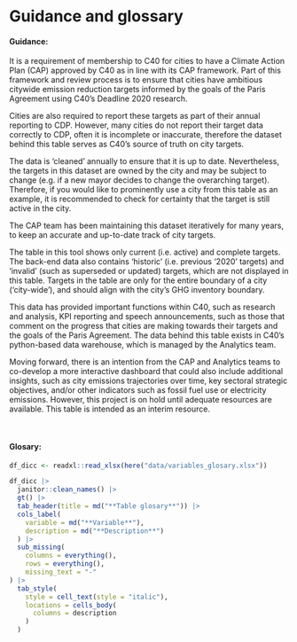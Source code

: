 
Guidance and glossary
===================================== 

#### Guidance: 

It is a requirement of membership to C40 for cities to have a Climate Action Plan (CAP) approved by C40 as in line with its CAP framework. Part of this framework and review process is to ensure that cities have ambitious citywide emission reduction targets informed by the goals of the Paris Agreement using C40’s Deadline 2020 research.

Cities are also required to report these targets as part of their annual reporting to CDP. However, many cities do not report their target data correctly to CDP, often it is incomplete or inaccurate, therefore the dataset behind this table serves as C40’s source of truth on city targets. 

The data is ‘cleaned’ annually to ensure that it is up to date. Nevertheless, the targets in this dataset are owned by the city and may be subject to change (e.g. if a new mayor decides to change the overarching target). Therefore, if you would like to prominently use a city from this table as an example, it is recommended to check for certainty that the target is still active in the city. 

The CAP team has been maintaining this dataset iteratively for many years, to keep an accurate and up-to-date track of city targets. 

The table in this tool shows only current (i.e. active) and complete targets. The back-end data also contains ‘historic’ (i.e. previous ‘2020’ targets) and ‘invalid’ (such as superseded or updated) targets, which are not displayed in this table. Targets in the table are only for the entire boundary of a city (‘city-wide’), and should align with the city’s GHG inventory boundary. 

This data has provided important functions within C40, such as research and analysis, KPI reporting and speech announcements, such as those that comment on the progress that cities are making towards their targets and the goals of the Paris Agreement. 
The data behind this table exists in C40’s python-based data warehouse, which is managed by the Analytics team. 

Moving forward, there is an intention from the CAP and Analytics teams to co-develop a more interactive dashboard that could also include additional insights, such as city emissions trajectories over time, key sectoral strategic objectives, and/or other indicators such as fossil fuel use or electricity emissions. However, this project is on hold until adequate resources are available. This table is intended as an interim resource.  

<br>

#### Glosary: 

```r
df_dicc <- readxl::read_xlsx(here("data/variables_glosary.xlsx"))
```

```r
df_dicc |> 
  janitor::clean_names() |> 
  gt() |> 
  tab_header(title = md("**Table glosary**")) |> 
  cols_label(
    variable = md("**Variable**"),
    description = md("**Description**")
  ) |> 
  sub_missing(
    columns = everything(),
    rows = everything(),
    missing_text = "-"
) |> 
  tab_style(
    style = cell_text(style = "italic"),
    locations = cells_body(
      columns = description
    )
  )
```